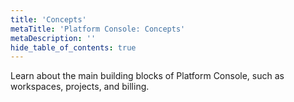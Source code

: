 ```yaml
---
title: 'Concepts'
metaTitle: 'Platform Console: Concepts'
metaDescription: ''
hide_table_of_contents: true
---
```


<TopBlock title={frontMatter.title}>

Learn about the main building blocks of Platform Console, such as workspaces, projects, and billing.

<Subsections depth="4" />

</TopBlock>
